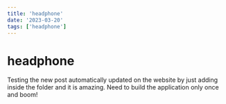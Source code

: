 ```yaml
---
title: 'headphone'
date: '2023-03-20'
tags: ['headphone']
---
```


# headphone

Testing the new post automatically updated on the website by just adding inside the folder and it is amazing. Need to build the application only once and boom!

<CustomImage src="https://images.unsplash.com/photo-1628680745503-14ce8a0405e2?ixlib=rb-4.0.3&ixid=M3wxMjA3fDB8MHxlZGl0b3JpYWwtZmVlZHwxNXx8fGVufDB8fHx8fA%3D%3D&auto=format&fit=crop&w=800&q=60" alt="glasses" />
